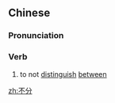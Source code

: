 ==Chinese==
{{zh-forms}}

===Pronunciation===
{{zh-pron
|m=不fēn
|c=bat1 fan1
|h=pfs=put-fûn
|cat=v
}}

===Verb===
{{zh-verb}}

# to not [[distinguish]] [[between]]
#: {{zh-x|愛情 不分 性別。|''Love is love, regardless of gender.''}}

[[zh:不分]]